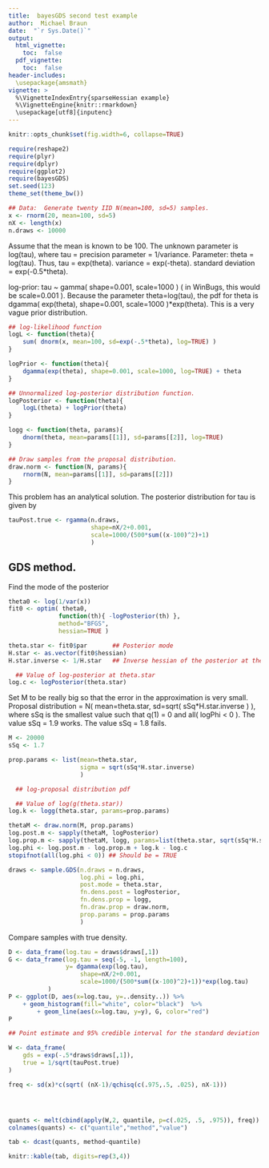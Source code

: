 ```yaml
---
title:  bayesGDS second test example
author:  Michael Braun
date:  "`r Sys.Date()`"
output:
  html_vignette:
    toc:  false
  pdf_vignette:
    toc:  false
header-includes:
  \usepackage{amsmath}
vignette: >
  %\VignetteIndexEntry{sparseHessian example}
  %\VignetteEngine{knitr::rmarkdown}
  \usepackage[utf8]{inputenc}
---
```

```r
knitr::opts_chunk$set(fig.width=6, collapse=TRUE)
```

```r
require(reshape2)
require(plyr)
require(dplyr)
require(ggplot2)
require(bayesGDS)
set.seed(123)
theme_set(theme_bw())
```
```r
## Data:  Generate twenty IID N(mean=100, sd=5) samples.
x <- rnorm(20, mean=100, sd=5)
nX <- length(x)
n.draws <- 10000
```

Assume that the mean is known to be 100.  The unknown parameter is
log(tau), where tau = precision parameter = 1/variance.  Parameter: theta = log(tau).  Thus, tau = exp(theta).  variance = exp(-theta).  standard deviation = exp(-0.5*theta).

log-prior:  tau ~ gamma( shape=0.001, scale=1000 ) ( in WinBugs, this
would be scale=0.001  ).  Because the parameter theta=log(tau), the
pdf for theta is dgamma( exp(theta), shape=0.001, scale=1000
)*exp(theta).  This is a very vague prior distribution.

```r
## log-likelihood function
logL <- function(theta){
    sum( dnorm(x, mean=100, sd=exp(-.5*theta), log=TRUE) )
}

logPrior <- function(theta){
    dgamma(exp(theta), shape=0.001, scale=1000, log=TRUE) + theta
}

## Unnormalized log-posterior distribution function.
logPosterior <- function(theta){
    logL(theta) + logPrior(theta)
}

logg <- function(theta, params){
    dnorm(theta, mean=params[[1]], sd=params[[2]], log=TRUE)
}

## Draw samples from the proposal distribution.
draw.norm <- function(N, params){
    rnorm(N, mean=params[[1]], sd=params[[2]])
}

```

This problem has an analytical solution.  The posterior distribution for tau is given by

```r
tauPost.true <- rgamma(n.draws,
                       shape=nX/2+0.001,
                       scale=1000/(500*sum((x-100)^2)+1)
                       )
```

## GDS method.
Find the mode of the posterior
```r

theta0 <- log(1/var(x))
fit0 <- optim( theta0,
              function(th){ -logPosterior(th) },
              method="BFGS",
              hessian=TRUE )

theta.star <- fit0$par       ## Posterior mode
H.star <- as.vector(fit0$hessian)
H.star.inverse <- 1/H.star   ## Inverse hessian of the posterior at the mode

  ## Value of log-posterior at theta.star
log.c <- logPosterior(theta.star)
```
Set M to be really big so that the error in the approximation is very
small.
Proposal distribution = N( mean=theta.star, sd=sqrt(
sSq*H.star.inverse ) ), where sSq is the smallest value such that q(1)
= 0 and all( logPhi < 0 ).  The value sSq = 1.9 works.  The value sSq
= 1.8 fails.

```r
M <- 20000
sSq <- 1.7

prop.params <- list(mean=theta.star,
                    sigma = sqrt(sSq*H.star.inverse)
                    )

  ## log-proposal distribution pdf

  ## Value of log(g(theta.star))
log.k <- logg(theta.star, params=prop.params)

thetaM <- draw.norm(M, prop.params)
log.post.m <- sapply(thetaM, logPosterior)
log.prop.m <- sapply(thetaM, logg, params=list(theta.star, sqrt(sSq*H.star.inverse)))
log.phi <- log.post.m - log.prop.m + log.k - log.c
stopifnot(all(log.phi < 0)) ## Should be = TRUE
```


```r
draws <- sample.GDS(n.draws = n.draws,
                    log.phi = log.phi,
                    post.mode = theta.star,
                    fn.dens.post = logPosterior,
                    fn.dens.prop = logg,
                    fn.draw.prop = draw.norm,
                    prop.params = prop.params
                    )
```

Compare samples with true density.

```r
D <- data_frame(log.tau = draws$draws[,1])
G <- data_frame(log.tau = seq(-5, -1, length=100),
                y= dgamma(exp(log.tau),
                    shape=nX/2+0.001,
                    scale=1000/(500*sum((x-100)^2)+1))*exp(log.tau)
           )
P <- ggplot(D, aes(x=log.tau, y=..density..)) %>%
    + geom_histogram(fill="white", color="black")  %>%
        + geom_line(aes(x=log.tau, y=y), G, color="red")
P
```




```r
## Point estimate and 95% credible interval for the standard deviation using GDS method

W <- data_frame(
    gds = exp(-.5*draws$draws[,1]),
    true = 1/sqrt(tauPost.true)
)

freq <- sd(x)*c(sqrt( (nX-1)/qchisq(c(.975,.5, .025), nX-1)))




quants <- melt(cbind(apply(W,2, quantile, p=c(.025, .5, .975)), freq))
colnames(quants) <- c("quantile","method","value")

tab <- dcast(quants, method~quantile)

knitr::kable(tab, digits=rep(3,4))
```
